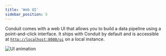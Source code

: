 ```yaml
---
title: 'Web UI'
sidebar_position: 5
---
```


Conduit comes with a web UI that allows you to build a data pipeline using a
point-and-click interface. It ships with Conduit by default and is accessible at
[`http://localhost:8080/ui`](http://localhost:8080/ui) on a local instance.

![UI animation](/img/ui-animation.gif)